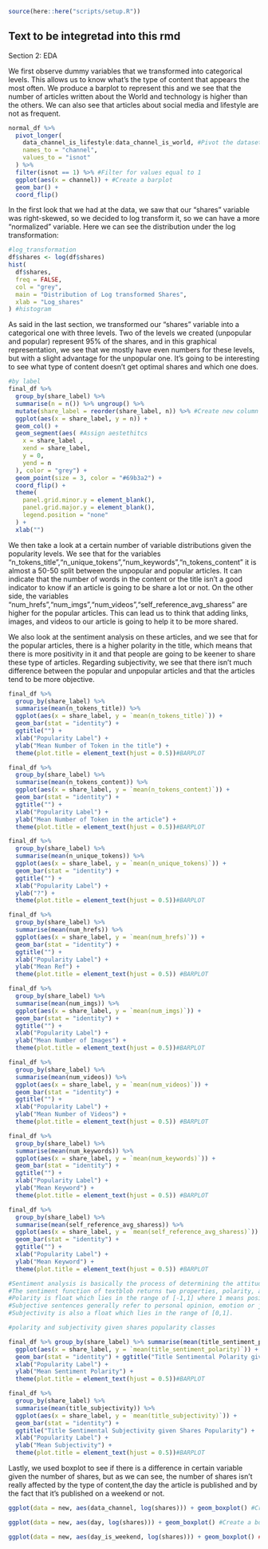 
```r
source(here::here("scripts/setup.R"))
```

## Text to be integretad into this rmd

Section 2: EDA

We first observe dummy variables that we transformed into categorical levels. This allows us to know what's the type of content that appears the most often. We produce a barplot to represent this and we see that the number of articles written about the World and technology is higher than the others. We can also see that articles about social media and lifestyle are not as frequent. 

```r
normal_df %>%
  pivot_longer(
    data_channel_is_lifestyle:data_channel_is_world, #Pivot the dataset 
    names_to = "channel",
    values_to = "isnot"
  ) %>%
  filter(isnot == 1) %>% #Filter for values equal to 1
  ggplot(aes(x = channel)) + #Create a barplot 
  geom_bar() +
  coord_flip()
```

In the first look that we had at the data, we saw that our "shares" variable was right-skewed, so we decided to log transform it, so we can have a more "normalized" variable. Here we can see the distribution under the log transformation:

```r
#log_transformation
df$shares <- log(df$shares)
hist(
  df$shares,
  freq = FALSE,
  col = "grey",
  main = "Distribution of Log transformed Shares",
  xlab = "Log_shares"
) #histogram
```

As said in the last section, we transformed our "shares" variable into a categorical one with three levels. Two of the levels we created (unpopular and popular) represent 95% of the shares, and in this graphical representation, we see that we mostly have even numbers for these levels, but with a slight advantage for the unpopular one. It's going to be interesting to see what type of content doesn't get optimal shares and which one does.

```r
#by label
final_df %>%
  group_by(share_label) %>%
  summarise(n = n()) %>% ungroup() %>% 
  mutate(share_label = reorder(share_label, n)) %>% #Create new column share_label
  ggplot(aes(x = share_label, y = n)) +
  geom_col() +
  geom_segment(aes( #Assign aestethitcs 
    x = share_label ,
    xend = share_label,
    y = 0,
    yend = n
  ), color = "grey") +
  geom_point(size = 3, color = "#69b3a2") +
  coord_flip() +
  theme(
    panel.grid.minor.y = element_blank(),
    panel.grid.major.y = element_blank(),
    legend.position = "none"
  ) +
  xlab("")
```

We then take a look at a certain number of variable distributions given the popularity levels. We see that for the variables "n_tokens_title","n_unique_tokens","num_keywords","n_tokens_content" it is almost a 50-50 split between the unpopular and popular articles. It can indicate that the number of words in the content or the title isn't a good indicator to know if an article is going to be share a lot or not. On the other side, the variables "num_hrefs","num_imgs","num_videos","self_reference_avg_sharess" are higher for the popular articles. This can lead us to think that adding links, images, and videos to our article is going to help it to be more shared. 

We also look at the sentiment analysis on these articles, and we see that for the popular articles, there is a higher polarity in the title, which means that there is more positivity in it and that people are going to be keener to share these type of articles. Regarding subjectivity, we see that there isn't much difference between the popular and unpopular articles and that the articles tend to be more objective. 

```r
final_df %>%
  group_by(share_label) %>%
  summarise(mean(n_tokens_title)) %>%
  ggplot(aes(x = share_label, y = `mean(n_tokens_title)`)) +
  geom_bar(stat = "identity") +
  ggtitle("") +
  xlab("Popularity Label") +
  ylab("Mean Number of Token in the title") +
  theme(plot.title = element_text(hjust = 0.5))#BARPLOT 
```

```r
final_df %>%
  group_by(share_label) %>%
  summarise(mean(n_tokens_content)) %>%
  ggplot(aes(x = share_label, y = `mean(n_tokens_content)`)) +
  geom_bar(stat = "identity") +
  ggtitle("") +
  xlab("Popularity Label") +
  ylab("Mean Number of Token in the article") +
  theme(plot.title = element_text(hjust = 0.5))#BARPLOT 
```

```r
final_df %>%
  group_by(share_label) %>%
  summarise(mean(n_unique_tokens)) %>%
  ggplot(aes(x = share_label, y = `mean(n_unique_tokens)`)) +
  geom_bar(stat = "identity") +
  ggtitle("") +
  xlab("Popularity Label") +
  ylab("?") +
  theme(plot.title = element_text(hjust = 0.5))#BARPLOT 
```

```r
final_df %>%
  group_by(share_label) %>%
  summarise(mean(num_hrefs)) %>% 
  ggplot(aes(x = share_label, y = `mean(num_hrefs)`)) +
  geom_bar(stat = "identity") +
  ggtitle("") +
  xlab("Popularity Label") +
  ylab("Mean Ref") +
  theme(plot.title = element_text(hjust = 0.5)) #BARPLOT 
```

```r
final_df %>%
  group_by(share_label) %>%
  summarise(mean(num_imgs)) %>%
  ggplot(aes(x = share_label, y = `mean(num_imgs)`)) +
  geom_bar(stat = "identity") +
  ggtitle("") +
  xlab("Popularity Label") +
  ylab("Mean Number of Images") +
  theme(plot.title = element_text(hjust = 0.5))#BARPLOT 
```

```r
final_df %>%
  group_by(share_label) %>%
  summarise(mean(num_videos)) %>%
  ggplot(aes(x = share_label, y = `mean(num_videos)`)) +
  geom_bar(stat = "identity") +
  ggtitle("") +
  xlab("Popularity Label") +
  ylab("Mean Number of Videos") +
  theme(plot.title = element_text(hjust = 0.5)) #BARPLOT 
```

```r
final_df %>%
  group_by(share_label) %>%
  summarise(mean(num_keywords)) %>%
  ggplot(aes(x = share_label, y = `mean(num_keywords)`)) +
  geom_bar(stat = "identity") +
  ggtitle("") +
  xlab("Popularity Label") +
  ylab("Mean Keyword") +
  theme(plot.title = element_text(hjust = 0.5)) #BARPLOT 
```

```r
final_df %>%
  group_by(share_label) %>%
  summarise(mean(self_reference_avg_sharess)) %>%
  ggplot(aes(x = share_label, y = `mean(self_reference_avg_sharess)`)) +
  geom_bar(stat = "identity") +
  ggtitle("") +
  xlab("Popularity Label") +
  ylab("Mean Keyword") +
  theme(plot.title = element_text(hjust = 0.5)) #BARPLOT 
```

```r
#Sentiment analysis is basically the process of determining the attitude or the emotion of the writer, i.e., whether it is positive or negative or neutral.
#The sentiment function of textblob returns two properties, polarity, and subjectivity.
#Polarity is float which lies in the range of [-1,1] where 1 means positive statement and -1 means a negative statement.
#Subjective sentences generally refer to personal opinion, emotion or judgment whereas objective refers to factual information.
#Subjectivity is also a float which lies in the range of [0,1].

#polarity and subjectivity given shares popularity classes

final_df %>% group_by(share_label) %>% summarise(mean(title_sentiment_polarity)) %>%
  ggplot(aes(x = share_label, y = `mean(title_sentiment_polarity)`)) +
  geom_bar(stat = "identity") + ggtitle("Title Sentimental Polarity given Shares Popularity") +
  xlab("Popularity Label") +
  ylab("Mean Sentiment Polarity") +
  theme(plot.title = element_text(hjust = 0.5))#BARPLOT 
```

```r
final_df %>%
  group_by(share_label) %>%
  summarise(mean(title_subjectivity)) %>%
  ggplot(aes(x = share_label, y = `mean(title_subjectivity)`)) +
  geom_bar(stat = "identity") +
  ggtitle("Title Sentimental Subjectivity given Shares Popularity") +
  xlab("Popularity Label") +
  ylab("Mean Subjectivity") +
  theme(plot.title = element_text(hjust = 0.5))#BARPLOT 
```

Lastly, we used boxplot to see if there is a difference in certain variable given the number of shares, but as we can see, the number of shares isn't really affected by the type of content,the day the article is published and by the fact that it's published on a weekend or not. 
```r
ggplot(data = new, aes(data_channel, log(shares))) + geom_boxplot() #Create a boxplot of channels given the shares
```

```r
ggplot(data = new, aes(day, log(shares))) + geom_boxplot() #Create a boxplot of days given the shares 
```

```r
ggplot(data = new, aes(day_is_weekend, log(shares))) + geom_boxplot() ##Create a boxplot of weekend given the shares
```
